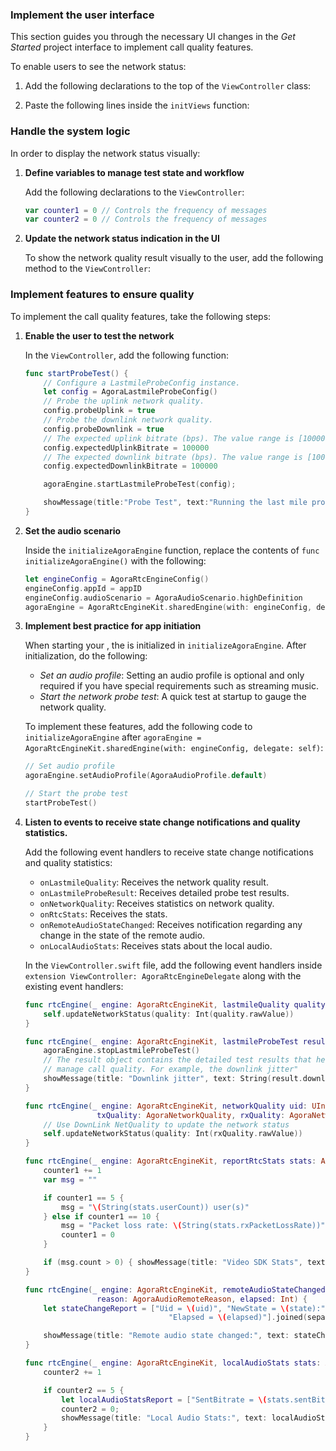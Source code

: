 

### Implement the user interface

This section guides you through the necessary UI changes in the _Get Started_ project interface to implement call quality features.

To enable <Vpl k="CLIENT" /> users to see the network status:

1. Add the following declarations to the top of the `ViewController` class:

    <ImplementDeclarations />

1. Paste the following lines inside the `initViews` function:

    <ImplementLabels />

### Handle the system logic

In order to display the network status visually:

1. **Define variables to manage test state and workflow**

    Add the following declarations to the `ViewController`:

    ```swift
    var counter1 = 0 // Controls the frequency of messages
    var counter2 = 0 // Controls the frequency of messages
    ```

1. **Update the network status indication in the UI**

    To show the network quality result visually to the user, add the following method to the `ViewController`:

    <NetworkStatus />

### Implement features to ensure quality

To implement the call quality features, take the following steps:

1. **Enable the user to test the network**

    In the `ViewController`, add the following function:

    ```swift
    func startProbeTest() {
        // Configure a LastmileProbeConfig instance.
        let config = AgoraLastmileProbeConfig()
        // Probe the uplink network quality.
        config.probeUplink = true
        // Probe the downlink network quality.
        config.probeDownlink = true
        // The expected uplink bitrate (bps). The value range is [100000,5000000].
        config.expectedUplinkBitrate = 100000
        // The expected downlink bitrate (bps). The value range is [100000,5000000].
        config.expectedDownlinkBitrate = 100000

        agoraEngine.startLastmileProbeTest(config);

        showMessage(title:"Probe Test", text:"Running the last mile probe test ...")
    }
    ```

1. **Set the audio scenario**

    Inside the `initializeAgoraEngine` function, replace the contents of `func initializeAgoraEngine()` with the following:

    ```swift
    let engineConfig = AgoraRtcEngineConfig()
    engineConfig.appId = appID
    engineConfig.audioScenario = AgoraAudioScenario.highDefinition
    agoraEngine = AgoraRtcEngineKit.sharedEngine(with: engineConfig, delegate: self)
    ```

1. **Implement best practice for app initiation**

    When starting your <Vpl k="CLIENT" />, the <Vg k="ENGINE" /> is initialized in `initializeAgoraEngine`. After initialization, do the following:

    * _Set an audio profile_: Setting an audio profile is optional and only required if you have special requirements such as streaming music.
    * _Start the network probe test_: A quick test at startup to gauge the network quality.

    To implement these features, add the following code to `initializeAgoraEngine` after `agoraEngine = AgoraRtcEngineKit.sharedEngine(with: engineConfig, delegate: self)`:

    ```swift
    // Set audio profile
    agoraEngine.setAudioProfile(AgoraAudioProfile.default)

    // Start the probe test
    startProbeTest()
    ```

1. **Listen to <Vg k="ENGINE" /> events to receive state change notifications and quality statistics.**

    Add the following event handlers to receive state change notifications and quality statistics:

    * `onLastmileQuality`: Receives the network quality result.
    * `onLastmileProbeResult`: Receives detailed probe test results.
    * `onNetworkQuality`: Receives statistics on network quality.
    * `onRtcStats`: Receives the <Vg k="ENGINE" /> stats.
    * `onRemoteAudioStateChanged`: Receives notification regarding any change in the state of the remote audio.
    * `onLocalAudioStats`: Receives stats about the local audio.

    In the `ViewController.swift` file, add the following event handlers inside `extension ViewController: AgoraRtcEngineDelegate` along with the existing event handlers:

    ```swift
    func rtcEngine(_ engine: AgoraRtcEngineKit, lastmileQuality quality: AgoraNetworkQuality) {
        self.updateNetworkStatus(quality: Int(quality.rawValue))
    }

    func rtcEngine(_ engine: AgoraRtcEngineKit, lastmileProbeTest result: AgoraLastmileProbeResult) {
        agoraEngine.stopLastmileProbeTest()
        // The result object contains the detailed test results that help you
        // manage call quality. For example, the downlink jitter"
        showMessage(title: "Downlink jitter", text: String(result.downlinkReport.jitter))
    }

    func rtcEngine(_ engine: AgoraRtcEngineKit, networkQuality uid: UInt,
                    txQuality: AgoraNetworkQuality, rxQuality: AgoraNetworkQuality) {
        // Use DownLink NetQuality to update the network status
        self.updateNetworkStatus(quality: Int(rxQuality.rawValue))
    }

    func rtcEngine(_ engine: AgoraRtcEngineKit, reportRtcStats stats: AgoraChannelStats) {
        counter1 += 1
        var msg = ""

        if counter1 == 5 {
            msg = "\(String(stats.userCount)) user(s)"
        } else if counter1 == 10 {
            msg = "Packet loss rate: \(String(stats.rxPacketLossRate))"
            counter1 = 0
        }

        if (msg.count > 0) { showMessage(title: "Video SDK Stats", text: msg) }
    }

    func rtcEngine(_ engine: AgoraRtcEngineKit, remoteAudioStateChangedOfUid uid: UInt, state: AgoraAudioRemoteState,
                    reason: AgoraAudioRemoteReason, elapsed: Int) {
        let stateChangeReport = ["Uid = \(uid)", "NewState = \(state):", "Reason = \(reason):",
                                    "Elapsed = \(elapsed)"].joined(separator: "\n")

        showMessage(title: "Remote audio state changed:", text: stateChangeReport)
    }

    func rtcEngine(_ engine: AgoraRtcEngineKit, localAudioStats stats: AgoraRtcLocalAudioStats) {
        counter2 += 1

        if counter2 == 5 {
            let localAudioStatsReport = ["SentBitrate = \(stats.sentBitrate)", "codecType = \(stats.internalCodec)"].joined(separator: "\n")
            counter2 = 0;
            showMessage(title: "Local Audio Stats:", text: localAudioStatsReport)
        }
    }
    ```


